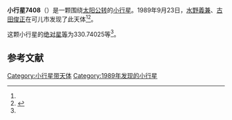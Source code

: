 {{Infobox planet
| bgcolour = #FFFFC0
| name = 7408 Yoshihide
| symbol = 
| image = 
| caption = 
| discovery = yes
| discovery_ref = 
| discoverer = [[水野義兼|水野義兼]]、[[古田俊正|古田俊正]]
| discovery_site = [[可儿市|可儿市]] 
| discovered = 1989年9月23日
| designations = yes
| mp_name = 
| named_after = 
| alt_names = 1989 SB/ 1949 SM1 / 1979 SZ5 / 1979 UW2
| mp_category = [[主带小行星|主带小行星]]
| orbit_ref = <ref name="a">[http://ssd.jpl.nasa.gov/sbdb.cgi?sstr=7408 7408 Yoshihide] {{Wayback|url=http://ssd.jpl.nasa.gov/sbdb.cgi?sstr=7408 |date=20210810195316 }}，小行星數據庫瀏覽器（JPL Small-Body Database Browser）－[[美国国家航空航天局|美国国家航空航天局]]喷气推进实验室</ref>
| epoch = 2456400.5 (2013年4月18日更新)
| aphelion = {{convert|2.7210471|AU|km|3|abbr=on|lk=out}}
| perihelion = {{convert|1.7382303|AU|km|3|abbr=on}}
| semimajor = {{convert|2.2296387|AU|km|3|abbr=on}}
| eccentricity = 0.2203982
| period = 1216.046463 [[日|日]]<br />3.33[[儒略年|儒略年]]
| avg_speed = 
| inclination = 3.18184
| asc_node = 348.67547
| mean_anomaly = 
| arg_peri = 330.74025
| satellites = 
| physical_characteristics = yes
| dimensions = 
| mass = 
| density = 
| surface_grav = 
| escape_velocity = 
| sidereal_day = 
| axial_tilt = 
| pole_ecliptic_lat = 
| pole_ecliptic_lon = 
| albedo = 
| temperatures= 
| temp_name1 = 
| mean_temp_1 = 
| max_temp_1 = 
| temp_name2 = 
| max_temp_2 = 
| spectral_type = 
| abs_magnitude = 330.74025
}}

'''小行星7408'''（{{lang-en|7408 Yoshihide}}）是一颗围绕[[太阳|太阳]][[公转|公转]]的[[小行星|小行星]]。1989年9月23日，[[水野義兼|水野義兼]]、[[古田俊正|古田俊正]]在可儿市发现了此天体<ref name="a" /><ref>{{cite news|title=小行星列表|url=http://cfa-www.harvard.edu/iau/lists/NumberedMPs.txt|accessdate=2013-07-08|newspaper=哈佛大学|archive-date=2008-05-17|archive-url=https://web.archive.org/web/20080517010638/http://cfa-www.harvard.edu/iau/lists/NumberedMPs.txt|dead-url=no}}</ref>。

这颗小行星的[[绝对星等|绝对星等]]为330.74025等<ref name="a" />。

==参考文献==
{{reflist}}
{{Minor Planet Number|[[小行星7407|小行星7407]]|[[小行星7409|小行星7409]]}}

{{小天体}}

[[Category:小行星带天体|Category:小行星带天体]]
[[Category:1989年发现的小行星|Category:1989年发现的小行星]]

{{asteroid-stub}}